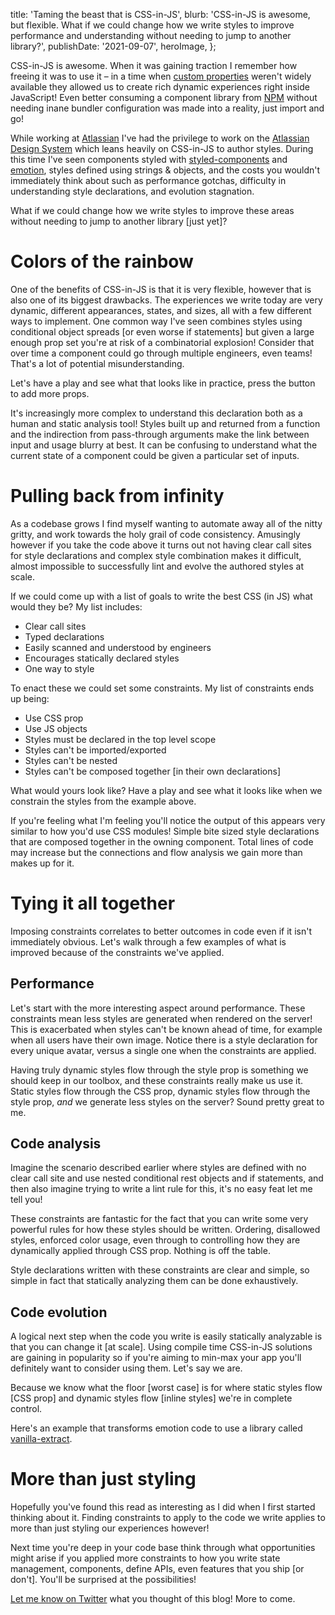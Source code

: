 
  title: 'Taming the beast that is CSS-in-JS',
  blurb:
    'CSS-in-JS is awesome, but flexible. What if we could change how we write styles to improve performance and understanding without needing to jump to another library?',
  publishDate: '2021-09-07',
  heroImage,
};

CSS-in-JS is awesome.
When it was gaining traction I remember how freeing it was to use it –
in a time when [custom properties](https://developer.mozilla.org/en-US/docs/Web/CSS/--*) weren't widely available they allowed us to create rich dynamic experiences right inside JavaScript!
Even better consuming a component library from [NPM](https://npmjs.com) without needing inane bundler configuration was made into a reality,
just import and go!

While working at [Atlassian](https://atlassian.com) I've had the privilege to work on the [Atlassian Design System](https://atlassian.design/) which leans heavily on CSS-in-JS to author styles.
During this time I've seen components styled with [styled-components](https://styled-components.com/) and [emotion](https://emotion.sh/docs/introduction),
styles defined using strings & objects,
and the costs you wouldn't immediately think about such as performance gotchas,
difficulty in understanding style declarations,
and evolution stagnation.

What if we could change how we write styles to improve these areas without needing to jump to another library [just yet]?

# Colors of the rainbow

One of the benefits of CSS-in-JS is that it is very flexible,
however that is also one of its biggest drawbacks.
The experiences we write today are very dynamic,
different appearances,
states,
and sizes,
all with a few different ways to implement.
One common way I've seen combines styles using conditional object spreads [or even worse if statements] but given a large enough prop set you're at risk of a combinatorial explosion!
Consider that over time a component could go through multiple engineers,
even teams! That's a lot of potential misunderstanding.

Let's have a play and see what that looks like in practice,
press the button to add more props.

<ExampleContainer>
  <DynamicStyles />
</ExampleContainer>

It's increasingly more complex to understand this declaration both as a human and static analysis tool!
Styles built up and returned from a function and the indirection from pass-through arguments make the link between input and usage blurry at best.
It can be confusing to understand what the current state of a component could be given a particular set of inputs.

# Pulling back from infinity

As a codebase grows I find myself wanting to automate away all of the nitty gritty,
and work towards the holy grail of code consistency.
Amusingly however if you take the code above it turns out not having clear call sites for style declarations and complex style combination makes it difficult,
almost impossible to successfully lint and evolve the authored styles at scale.

If we could come up with a list of goals to write the best CSS (in JS) what would they be?
My list includes:

- Clear call sites
- Typed declarations
- Easily scanned and understood by engineers
- Encourages statically declared styles
- One way to style

To enact these we could set some constraints.
My list of constraints ends up being:

- Use CSS prop
- Use JS objects
- Styles must be declared in the top level scope
- Styles can't be imported/exported
- Styles can't be nested
- Styles can't be composed together [in their own declarations]

What would yours look like?
Have a play and see what it looks like when we constrain the styles from the example above.

<ExampleContainer>
  <ConstrainStyles />
</ExampleContainer>

If you're feeling what I'm feeling you'll notice the output of this appears very similar to how you'd use CSS modules!
Simple bite sized style declarations that are composed together in the owning component.
Total lines of code may increase but the connections and flow analysis we gain more than makes up for it.

# Tying it all together

Imposing constraints correlates to better outcomes in code even if it isn't immediately obvious.
Let's walk through a few examples of what is improved because of the constraints we've applied.

## Performance

Let's start with the more interesting aspect around performance.
These constraints mean less styles are generated when rendered on the server!
This is exacerbated when styles can't be known ahead of time,
for example when all users have their own image.
Notice there is a style declaration for every unique avatar,
versus a single one when the constraints are applied.

<ExampleContainer>
  <AvatarExample />
</ExampleContainer>

Having truly dynamic styles flow through the style prop is something we should keep in our toolbox,
and these constraints really make us use it.
Static styles flow through the CSS prop,
dynamic styles flow through the style prop,
_and_ we generate less styles on the server?
Sound pretty great to me.

## Code analysis

Imagine the scenario described earlier where styles are defined with no clear call site and use nested conditional rest objects and if statements,
and then also imagine trying to write a lint rule for this,
it's no easy feat let me tell you!

These constraints are fantastic for the fact that you can write some very powerful rules for how these styles should be written.
Ordering,
disallowed styles,
enforced color usage,
even through to controlling how they are dynamically applied through CSS prop.
Nothing is off the table.

<ExampleContainer>
  <CodeAnalysis />
</ExampleContainer>

Style declarations written with these constraints are clear and simple,
so simple in fact that statically analyzing them can be done exhaustively.

## Code evolution

A logical next step when the code you write is easily statically analyzable is that you can change it [at scale].
Using compile time CSS-in-JS solutions are gaining in popularity so if you're aiming to min-max your app you'll definitely want to consider using them.
Let's say we are.

Because we know what the floor [worst case] is for where static styles flow [CSS prop] and dynamic styles flow [inline styles] we're in complete control.

Here's an example that transforms emotion code to use a library called [vanilla-extract](https://vanilla-extract.style/).

<ExampleContainer>
  <CodemodStyles />
</ExampleContainer>

# More than just styling

Hopefully you've found this read as interesting as I did when I first started thinking about it.
Finding constraints to apply to the code we write applies to more than just styling our experiences however!

Next time you're deep in your code base think through what opportunities might arise if you applied more constraints to how you write state management,
components,
define APIs,
even features that you ship [or don't].
You'll be surprised at the possibilities!

[Let me know on Twitter](https://twitter.com/itsdouges) what you thought of this blog!
More to come.
